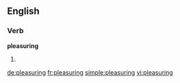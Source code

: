 ==English==

===Verb===
'''pleasuring'''

# {{present participle of|pleasure}}

[[de:pleasuring]]
[[fr:pleasuring]]
[[simple:pleasuring]]
[[vi:pleasuring]]
